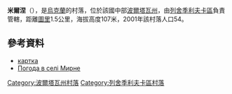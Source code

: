{{coord|49|28|49|N|34|8|16|E|scale:100000_region:UA|display=title}}

'''米爾涅'''（{{lang-uk|Мирне}}），是[[烏克蘭|烏克蘭]]的村落，位於該國中部[[波爾塔瓦州|波爾塔瓦州]]，由[[列舍季利夫卡區|列舍季利夫卡區]]負責管轄，距離[[圖里_(列舍季利夫卡區)|圖里]]1.5公里，海拔高度107米，2001年該村落人口54。

==參考資料==
* [http://gska2.rada.gov.ua/pls/z7502/A005?rdat1=11.04.2015&rf7571=26543 картка]{{dead link|date=2018年4月 |bot=InternetArchiveBot |fix-attempted=yes }}
* [http://weather.in.ua/ua/poltavskaja/15727 Погода в селі Мирне] {{Wayback|url=http://weather.in.ua/ua/poltavskaja/15727 |date=20111219194444 }}

{{DEFAULTSORT:Мирне}}
[[Category:波爾塔瓦州村落|Category:波爾塔瓦州村落]]
[[Category:列舍季利夫卡區村落|Category:列舍季利夫卡區村落]]


{{Poltava-geo-stub}}